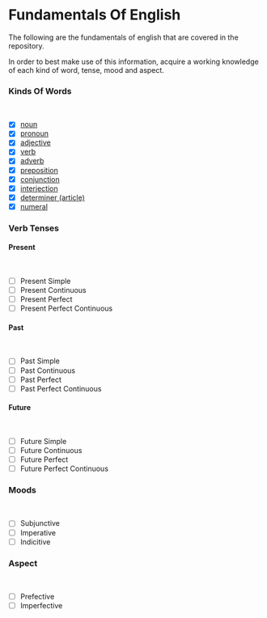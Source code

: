 # Fundamentals Of English

The following are the fundamentals of english that are covered in the repository.

In order to best make use of this information, acquire a working knowledge of each kind of word, tense, mood and aspect.

### Kinds Of Words

<br />

- [x] [noun](/kinds-of-words/noun)
- [x] [pronoun](/kinds-of-words/pronoun)
- [x] [adjective](/kinds-of-words/adjective)
- [x] [verb](/kinds-of-words/verb)
- [x] [adverb](/kinds-of-words/adverb)
- [x] [preposition](/kinds-of-words/preposition)
- [x] [conjunction](/kinds-of-words/conjuction)
- [x] [interjection](/kinds-of-words/interjection)
- [x] [determiner (article)](/kinds-of-words/determiner)
- [x] [numeral](/kinds-of-words/numeral)

### Verb Tenses

#### Present

<br />

- [ ] Present Simple
- [ ] Present Continuous
- [ ] Present Perfect
- [ ] Present Perfect Continuous

#### Past

<br />

- [ ] Past Simple
- [ ] Past Continuous
- [ ] Past Perfect
- [ ] Past Perfect Continuous

#### Future

<br />

- [ ] Future Simple
- [ ] Future Continuous
- [ ] Future Perfect
- [ ] Future Perfect Continuous

### Moods

<br />

- [ ] Subjunctive
- [ ] Imperative
- [ ] Indicitive

### Aspect

<br />

- [ ] Prefective
- [ ] Imperfective